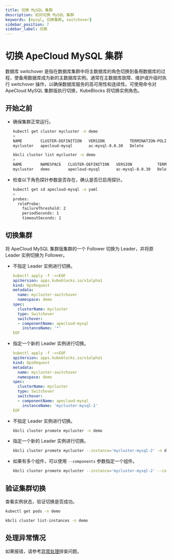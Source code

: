 ```yaml
---
title: 切换 MySQL 集群
description: 如何切换 MySQL 集群
keywords: [mysql, 切换集群, switchover]
sidebar_position: 7
sidebar_label: 切换
---
```



# 切换 ApeCloud MySQL 集群

数据库 switchover 是指在数据库集群中将主数据库的角色切换到备用数据库的过程，使备用数据库成为新的主数据库实例。通常在主数据库故障、维护或升级时执行 switchover 操作，以确保数据库服务的高可用性和连续性。可使用命令对 ApeCloud MySQL 集群版执行切换，KubeBlocks 将切换实例角色。

## 开始之前

* 确保集群正常运行。

   <Tabs>

   <TabItem value="kubectl" label="kubectl" default>

   ```bash
   kubectl get cluster mycluster -n demo
   >
   NAME        CLUSTER-DEFINITION   VERSION           TERMINATION-POLICY   STATUS    AGE
   mycluster   apecloud-mysql       ac-mysql-8.0.30   Delete               Running   27m
   ```

   </TabItem>

   <TabItem value="kbcli" label="kbcli">

   ```bash
   kbcli cluster list mycluster -n demo
   >
   NAME        NAMESPACE   CLUSTER-DEFINITION   VERSION           TERMINATION-POLICY   STATUS    CREATED-TIME
   mycluster   demo        apecloud-mysql       ac-mysql-8.0.30   Delete               Running   Sep 19,2024 16:01 UTC+0800
   ```

   </TabItem>

   </Tabs>

* 检查以下角色探针参数是否存在，确认是否已启用探针。

   ```bash
   kubectl get cd apecloud-mysql -o yaml
   >
   probes:
     roleProbe:
       failureThreshold: 2
       periodSeconds: 1
       timeoutSeconds: 1
   ```

## 切换集群

将 ApeCloud MySQL 集群版集群的一个 Follower 切换为 Leader，并将原 Leader 实例切换为 Follower。

<Tabs>

<TabItem value="kubectl" label="kubectl" default>

* 不指定 Leader 实例进行切换。

  ```yaml
  kubectl apply -f -<<EOF
  apiVersion: apps.kubeblocks.io/v1alpha1
  kind: OpsRequest
  metadata:
    name: mycluster-switchover
    namespace: demo
  spec:
    clusterName: mycluster
    type: Switchover
    switchover:
    - componentName: apecloud-mysql
      instanceName: '*'
  EOF
  ```

* 指定一个新的 Leader 实例进行切换。

  ```yaml
  kubectl apply -f -<<EOF
  apiVersion: apps.kubeblocks.io/v1alpha1
  kind: OpsRequest
  metadata:
    name: mycluster-switchover
    namespace: demo
  spec:
    clusterName: mycluster
    type: Switchover
    switchover:
    - componentName: apecloud-mysql
      instanceName: 'mycluster-mysql-2'
  EOF
  ```

</TabItem>

<TabItem value="kbcli" label="kbcli">

* 不指定 Leader 实例进行切换。

    ```bash
    kbcli cluster promote mycluster -n demo
    ```

* 指定一个新的 Leader 实例进行切换。

    ```bash
    kbcli cluster promote mycluster --instance='mycluster-mysql-2' -n demo
    ```

* 如果有多个组件，可以使用 `--components` 参数指定一个组件。

    ```bash
    kbcli cluster promote mycluster --instance='mycluster-mysql-2' --components='apecloud-mysql' -n demo
    ```

</TabItem>

</Tabs>

## 验证集群切换

查看实例状态，验证切换是否成功。

<Tabs>

<TabItem value="kubectl" label="kubectl" default>

```bash
kubectl get pods -n demo
```

</TabItem>

<TabItem value="kbcli" label="kbcli">

```bash
kbcli cluster list-instances -n demo
```

</TabItem>

</Tabs>

## 处理异常情况

如果报错，请参考[异常处理](./../../handle-an-exception/handle-a-cluster-exception.md)排查问题。
